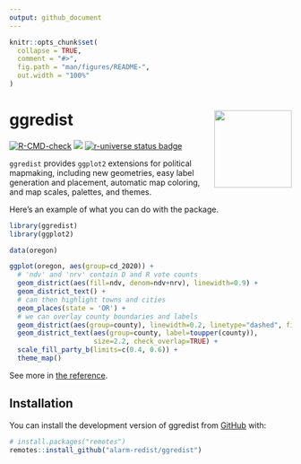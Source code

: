 ```yaml
---
output: github_document
---
```


<!-- README.md is generated from README.Rmd. Please edit that file -->

```r
knitr::opts_chunk$set(
  collapse = TRUE,
  comment = "#>",
  fig.path = "man/figures/README-",
  out.width = "100%"
)
```

# ggredist <a href="https://alarm-redist.org/ggredist/"><img src="man/figures/logo.png" align="right" height="138" /></a>

<!-- badges: start -->
[![R-CMD-check](https://github.com/alarm-redist/ggredist/actions/workflows/R-CMD-check.yaml/badge.svg)](https://github.com/alarm-redist/ggredist/actions/workflows/R-CMD-check.yaml)
[![](https://img.shields.io/badge/lifecycle-stable-brightgreen.svg)](https://lifecycle.r-lib.org/articles/stages.html#stable)
[![r-universe status badge](https://alarm-redist.r-universe.dev/badges/ggredist)](https://alarm-redist.r-universe.dev/ui#package:ggredist)
<!-- badges: end -->

`ggredist` provides `ggplot2` extensions for political mapmaking, including
new geometries, easy label generation and placement, automatic map coloring,
and map scales, palettes, and themes.

Here's an example of what you can do with the package.

```r
library(ggredist)
library(ggplot2)

data(oregon)

ggplot(oregon, aes(group=cd_2020)) +
  # 'ndv' and 'nrv' contain D and R vote counts
  geom_district(aes(fill=ndv, denom=ndv+nrv), linewidth=0.9) +
  geom_district_text() +
  # can then highlight towns and cities
  geom_places(state = 'OR') + 
  # we can overlay county boundaries and labels
  geom_district(aes(group=county), linewidth=0.2, linetype="dashed", fill=NA) +
  geom_district_text(aes(group=county, label=toupper(county)),
                     size=2.2, check_overlap=TRUE) +
  scale_fill_party_b(limits=c(0.4, 0.6)) +
  theme_map()
```

See more in [the reference](https://alarm-redist.org/ggredist/reference/index.html).


## Installation

You can install the development version of ggredist from [GitHub](https://github.com/) with:

``` r
# install.packages("remotes")
remotes::install_github("alarm-redist/ggredist")
```

